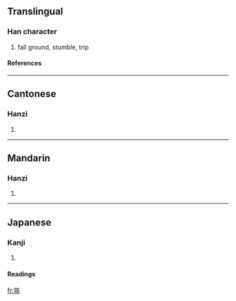 ==Translingual==
===Han character===
{{Han char|rn=64|rad=手|as=11|sn=14|four=5004<sub>3</sub>|canj=手卜戈十 (QYIJ)}}
# fall ground, stumble, trip
====References====
{{Han ref|kx=0449.270|dkj=12577|dj=0800.120|hdz=31949.040|uh=6454|ud=25684|bh=BA4C|bd=47692}}

----
==Cantonese==
===Hanzi===
{{yue-hanzi|jyut=|y=seui1, seut1}}
# {{defn|Cantonese}}

----
==Mandarin==
===Hanzi===
{{cmn-hanzi|pin=[[shuāi]] (shuai1)|wg=shuai<sup>1</sup>}}
# {{defn|Mandarin}}

----
==Japanese==
===Kanji===
{{ja-kanji|grade=|rs=手11}}
# {{defn|Japanese}} 
====Readings====
{{ja-readings|on=[[しゅつ]] (shutsu), [[しゅち]] (shuchi)|kun=}}

[[fr:摔]]